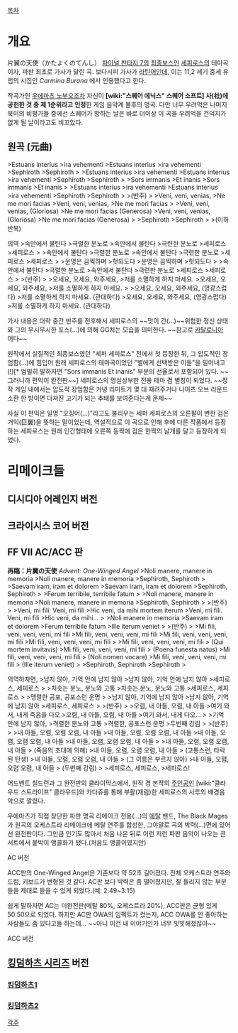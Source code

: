 {{{#!html
<embed src="http://www.youtube.com/v/t7wJ8pE2qKU?fs=1&amp;hl=ko_KR" type="application/x-shockwave-flash" allowscriptaccess="always" allowfullscreen="true" width="480" height="385"></embed>
}}}
[[목차]]

= 개요 =
片翼の天使（かたよくのてんし）
[[파이널 판타지 7]]의 [[최종보스]]인 [[세피로스]]의 테마곡이자, 파판 최초로 가사가 달린 곡. 보다시피 가사가 [[라틴어]]인데, 이는 11,2 세기 중세 유럽의 시집인 ''Carmina Burana'' 에서 인용했다고 한다.

작곡가인 [[우에마츠 노부오]]조차 자신이 '''[wiki:"스퀘어 에닉스" 스퀘어 소프트] 사(社)에 공헌한 것 중 제 1순위라고 인정'''한 게임 음악계 불후의 명곡. 다만 너무 우려먹은 나머지 북미의 비평가들 중에선 스퀘어가 망하는 날은 바로 더이상 이 곡을 우려먹을 건덕지가 없게 될 날이라고도 비꼬았다.

== 원곡 (元曲) ==
>Estuans interius
>ira vehementi
>Estuans interius
>ira vehementi
>Sephiroth
>Sephiroth
>
>Estuans interius
>ira vehementi
>Estuans interius
>ira vehementi
>Sephiroth
>Sephiroth
>
>Sors immanis
>Et inanis
>Sors immanis
>Et inanis
>
>Estuans interius
>ira vehementi
>Estuans interius
>ira vehementi
>Sephiroth
>Sephiroth
>
>(반주)
>
>Veni, veni, venias,
>Ne me mori facias
>Veni, veni, venias,
>Ne me mori facias
>
>Veni, veni, venias, (Gloriosa)
>Ne me mori facias (Generosa)
>Veni, veni, venias, (Gloriosa)
>Ne me mori facias (Generosa)
>
>Sephiroth
>Sephiroth
>
>(이하 반복)

의역
>속안에서 불탄다
>극렬한 분노로
>속안에서 불탄다
>극련한 분노로
>세피로스
>세피로스
>
>속안에서 불탄다
>극렬한 분노로
>속안에서 불탄다
>극련한 분노로
>세피로스
>세피로스
>
>운명은 끔찍하며
>헛되도다
>운명은 끔찍하며
>헛되도다
>
>속안에서 불탄다
>극렬한 분노로
>속안에서 불탄다
>극련한 분노로
>세피로스
>세피로스
>
>(반주)
>
>오세요, 오세요, 와주세요,
>저를 소멸하게 하지 마세요.
>오세요, 오세요, 와주세요,
>저를 소멸하게 하지 마세요.
>
>오세요, 오세요, 와주세요, (영광스럽다)
>저를 소멸하게 하지 마세요. (관대하다)
>오세요, 오세요, 와주세요, (영광스럽다)
>저를 소멸하게 하지 마세요. (관대하다)

가사 내용은 대략 중간 반주를 전후해서 세피로스의 ~~맛이 간(...)~~위험한 정신 상태와 그의 무시무시한 포스(...)에 의해 GG치는 모습을 의미한다. ~~참고로 [[카탈로니아]] 어다~~

원작에서 실질적인 최종보스였던 "세퍼 세피로스" 전에서 첫 등장한 뒤, 그 압도적인 장엄함(...)에 힘입어 원래 세피로스의 테마곡이었던 "별에게 선택받은 이들"을 밀어내고(!)[* 엄밀히 말하자면 "Sors immanis Et inanis" 부분의 선율로서 포함되어 있다. ~~그러니까 편익이 완전판~~] 세피로스의 명실상부한 전용 테마 겸 별칭이 되었다. ~~정작 게임 내에서는 압도적 장엄함은 커녕 리미트기 몇 대 때려주거나 나이츠 오브 라운드 소환 한 방이면 다져진 고기가 되는 추태를 보여준다는게 문제~~

사실 이 편익은 일명 "오징어(...)"라고도 불리우는 세퍼 세피로스의 오른팔이 변한 검은 거익(巨翼)을 뜻하는 말이었는데, 역설적으로 이 곡으로 인해 후에 다른 작품에서 등장하는 세피로스는 원래 인간형태에 오른쪽 등짝에 검은 한짝의 날개를 달고 등장하게 되었다.
= 리메이크들 =

== 디시디아 어레인지 버전 ==
{{{#!html
<object style="height: 390px; width: 640px"><param name="movie" value="http://www.youtube.com/v/c94Tqj_GFIM?version=3&feature=player_detailpage"><param name="allowFullScreen" value="true"><param name="allowScriptAccess" value="always"><embed src="http://www.youtube.com/v/c94Tqj_GFIM?version=3&feature=player_detailpage" type="application/x-shockwave-flash" allowfullscreen="true" allowScriptAccess="always" width="640" height="360"></object>}}}

== 크라이시스 코어 버전 ==
{{{#!html
<object style="height: 390px; width: 640px"><param name="movie" value="http://www.youtube.com/v/aLJHl2Pig1s?version=3&feature=player_detailpage"><param name="allowFullScreen" value="true"><param name="allowScriptAccess" value="always"><embed src="http://www.youtube.com/v/aLJHl2Pig1s?version=3&feature=player_detailpage" type="application/x-shockwave-flash" allowfullscreen="true" allowScriptAccess="always" width="640" height="360"></object>}}}


== FF VII AC/ACC 판 ==
'''再臨：片翼の天使''' ''Advent: One-Winged Angel''
>Noli manere, manere in memoria
>Noli manere, manere in memoria
>Sephiroth, Sephiroth
>
>Saevam iram, iram et dolorem
>Saevam iram, iram et dolorem
>Sephiroth, Sephiroth
>
>Ferum terribile, terribile fatum
>
>Noli manere, manere in memoria
>Noli manere, manere in memoria
>Sephiroth, Sephiroth
>
>(반주)
>
>Veni, mi fili. Veni, mi fili
>Hic veni, da mihi mortem iterum
>Veni, mi fili. Veni, mi fili
>Hic veni, da mihi...
>
>Noli manere in memoria
>Saevam iram et dolorem
>Ferum terribile fatum
>Ille iterum veniet
>
>(반주)
>
>Mi fili, veni, veni, veni, mi fili
>Mi fili, veni, veni, veni, mi fili
>Mi fili, veni, veni, veni, mi fili
>Mi fili, veni, veni, veni, mi fili
>
>Mi fili, veni, veni, veni, mi fili
> (Qui mortem invitavis)
>Mi fili, veni, veni, veni, mi fili
> (Poena funesta natus)
>Mi fili, veni, veni, veni, mi fili
> (Noli nomen vocare)
>Mi fili, veni, veni, veni, mi fili
> (Ille iterum veniet)
>
>Sephiroth, Sephiroth
>Sephiroth 
>

의역하자면,
>남지 않아, 기억 안에 남지 않아
>남지 않아, 기억 안에 남지 않아
>세피로스, 세피로스
>
>치솟는 분노, 분노와 고통
>치솟는 분노, 분노와 고통
>세피로스, 세피로스
>
>맹렬한 공포, 공포스런 운명
>
>남지 않아, 기억에 남지 않아
>남지 않아, 기억에 남지 않아
>세피로스, 세피로스
>
>(반주)
>
>오렴, 내 아들, 오렴, 내 아들
>여기 와서, 내게 죽음을 다오
>오렴, 내 아들, 오렴, 내 아들
>여기 와서, 내게 다오...
>
>기억 안에 남지 않아, 
>격렬한 분노와 고통
>격렬한, 공포스런 운명
>두번째 강림
>
>(반주)
>
>내 아들, 오렴, 오렴 오렴, 내 아들
>내 아들, 오렴, 오렴 오렴, 내 아들
>내 아들, 오렴, 오렴 오렴, 내 아들
>내 아들, 오렴, 오렴 오렴, 내 아들
>
>내 아들, 오렴, 오렴 오렴, 내 아들
> (죽음의 초대에 의해)
>내 아들, 오렴, 오렴 오렴, 내 아들
> (고통스런, 타락된 탄생)
>내 아들, 오렴, 오렴 오렴, 내 아들
> (그 이름은 부르지 않아)
>내 아들, 오렴, 오렴 오렴, 내 아들
> (두번째 강림)
>
>세피로스, 세피로스,
>세피로스!

어드벤트 칠드런과 그 완전판의 클라이막스에서, 원작 겸 본작의 [[주인공]]인 [wiki:"클라우드 스트라이프" 클라우드]와 카다쥬를 통해 부활(재림)한 세피로스의 사투의 배경음악으로 깔렸다.

우에마츠가 직접 창단한 파판 명곡 리메이크 전용(...)의 [[메탈]] 밴드, The Black Mages가 원곡의 오케스트라 리메이크에 메탈 연주를 합성한, 그야말로 곡의 박력(...)면에 있어선 완전판이다. 그만큼 인기도 많아서 처음 나온 뒤로 이런 저런 파판 음악이 나오는 콘서트에서 붙박이 앵콜화가 됐다.(처음도 앵콜이였지만)

{{{#!html
<object style="height: 390px; width: 640px"><param name="movie" value="http://www.youtube.com/v/-WgATwzubq8?version=3&feature=player_detailpage"><param name="allowFullScreen" value="true"><param name="allowScriptAccess" value="always"><embed src="http://www.youtube.com/v/-WgATwzubq8?version=3&feature=player_detailpage" type="application/x-shockwave-flash" allowfullscreen="true" allowScriptAccess="always" width="640" height="360"></object>}}}    
AC 버전

ACC판의 One-Winged Angel은 기존보다 약 52초 길어졌다. 전체 오케스트라 연주와 드럼, 키보드가 변형된 것 같다. AC판 보다 박력은 좀 떨어졌지만, 잘 들리지 않는 부분들을 제대로 들을 수 있게 되었다.(예: 2:49~3:15) 

쉽게 말하자면 AC는 미완전판(메탈 80%, 오케스트라 20%), ACC판은 균형 있게 50:50으로 되었다. 하지만 AC판 OWA의 임펙트가 컸는지, ACC OWA를 안 좋아하는 사람들도 좀 있다고들 하는데... ~~아니 이건 내 이야기인가 너무 밋밋해졌잖아~~

{{{#!html
<object style="height: 390px; width: 640px"><param name="movie" value="http://www.youtube.com/v/_MQ6Nn_6tdY?version=3&feature=player_detailpage"><param name="allowFullScreen" value="true"><param name="allowScriptAccess" value="always"><embed src="http://www.youtube.com/v/_MQ6Nn_6tdY?version=3&feature=player_detailpage" type="application/x-shockwave-flash" allowfullscreen="true" allowScriptAccess="always" width="640" height="360"></object>}}}
ACC 버전


== [[킹덤하츠 시리즈]] 버전 ==
=== [[킹덤하츠1]] ===
{{{#!html
<iframe width="420" height="315" src="http://www.youtube.com/embed/69YakPKHMvs" frameborder="0" allowfullscreen></iframe>
}}}

=== [[킹덤하츠2]] ===
{{{#!html
<iframe width="420" height="315" src="http://www.youtube.com/embed/uou0AeUryaw" frameborder="0" allowfullscreen></iframe>
}}}

[[각주]]
